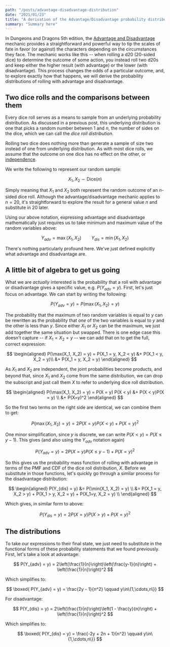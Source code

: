 ```yaml
---
path: "/posts/advantage-disadvantage-distribution"
date: "2021/01/23"
title: "A derivation of the Advantage/Disadvantage probability distributions"
summary: "Summary here"
---
```



In Dungeons and Dragons 5th edition, the [Advantage and
Disadvantage](https://5thsrd.org/rules/advantage_and_disadvantage/) mechanic
provides a straightforward and powerful way to tip the scales of fate in
favor
(or against) the characters depending on the circumstances they face. The 
mechanic works like this -- when rolling a d20 (20-sided dice) to determine
the outcome of some action, you instead roll two d20s and keep either the
higher result (with advantage) or the lower (with disadvantage). This process
changes the odds of a particular outcome, and, to explore exactly how that
happens, we will derive the probability distributions of rolling with
advantage and disadvantage.

## Two dice rolls and the comparisons between them

Every dice roll serves as a means to sample from an underlying probability 
distribution. <Link to="/posts/dice-roll-probability">As discussed in a
previous post</Link>, this underlying distribution is one that picks a 
random number between 1 and $n$, the number of sides on the dice, which
we can call the _dice roll distribution_. 

Rolling two dice does nothing more than generate a sample of size two 
instead of one from underlying distribution. As with most dice rolls,
we assume that the outcome on one dice has no effect on the other, or
[independence](https://en.wikipedia.org/wiki/Independence_(probability_theory)).

We write the following to represent our random sample:

$$
X_1, X_2 \sim \textrm{Dice}(n)
$$

Simply meaning that $X_1$ and $X_2$ both represent the random outcome of an
$n$-sided dice roll. Although the advantage/disadvantage mechanic applies to
$n=20$, it's straightforward to explore the result for a general value $n$ and
substitute in 20 later.

Using our above notation, expressing advantage and disadvantage mathematically
just requires us to take minimum and maximum value of the random variables above:

$$
Y_{adv} = \max(X_1, X_2) \qquad Y_{dis} = \min(X_1, X_2)
$$

There's nothing particularly profound here. We've just defined explicitly
what advantage and disadvantage are.

## A little bit of algebra to get us going

What we are _actually_ interested is the probability that a roll with advantage
or disadvantage gives a specific value, e.g. $P(Y_{adv} = y)$. First, let's just 
focus on advantage. We can start by writing the following:

$$
P(Y_{adv} = y) = P(\max(X_1, X_2) = y)
$$

The probability that the maximum of two random variables is equal to $y$ can be 
rewritten as the probability that _one_ of the two variables is equal to $y$ and 
the other is less than $y$. Since either $X_1$ or $X_2$ can be the maximum, we 
just add together the same situation but swapped. There is one edge case this 
doesn't capture -- if $X_1 = X_2 = y$ -- we can add that on to get the full,
correct expression:

$$
\begin{aligned}
P(\max(X_1, X_2) = y) = P(X_1 = y, X_2 < y) &+ P(X_1 < y, X_2 = y)\\
&+ P(X_1 = y, X_2 = y)
\end{aligned}
$$

As $X_1$ and $X_2$ are independent, the joint probabilities become products, and 
beyond that, since $X_1$ and $X_2$ come from the same distribution, we can drop the 
subscript and just call them $X$ to refer to underlying dice roll distribution.


$$
\begin{aligned}
P(\max(X_1, X_2) = y) = P(X = y) P(X < y) &+ P(X < y)P(X = y) \\
&+ P(X=y)^2
\end{aligned}
$$

So the first two terms on the right side are identical, we can combine them to get:

$$
P(\max(X_1, X_2) = y) = 2 P(X = y) P(X < y) + P(X=y)^2
$$

One minor simplification, since $y$ is discrete, we can write $P(X < y) = P(X
\leq y-1)$. This gives (and also using the $Y_{adv}$ notation again)

$$
P(Y_{adv} = y) = 2 P(X = y) P(X \leq y-1) + P(X=y)^2
$$

So this gives us the probability mass function of rolling with advantage in
terms of the PMF and CDF of the dice roll distribution, $X$. Before we
substitute in those functions, let's quickly go through a similar process for
the disadvantage distribution:

$$
\begin{aligned}
P(Y_{dis} = y) &= P(\min(X_1, X_2) = y) \\
&= P(X_1 = y, X_2 > y) + P(X_1 > y, X_2 = y) + P(X_1=y, X_2 = y) \\
\end{aligned}
$$

Which gives, in similar form to above:

$$
P(Y_{dis} = y) = 2 P(X=y)P(X > y) + P(X = y)^2
$$

## The distributions 

To take our expressions to their final state, we just need to substitute in 
the functional forms of these probability statements <Link
to="/posts/dice-roll-probability">that we found previously</Link>. First,
let's take a look at advantage:

$$
P(Y_{adv} = y) = 2\left(\frac{1}{n}\right)\left(\frac{y-1}{n}\right) + \left(\frac{1}{n}\right)^2
$$

Which simplifies to:

$$
\boxed{ P(Y_{adv} = y) = \frac{2y - 1}{n^2} \qquad y\in\{1,\cdots,n\}}
$$

For disadvantage:

$$
P(Y_{dis} = y) = 2\left(\frac{1}{n}\right)\left(1 - \frac{y}{n}\right) + \left(\frac{1}{n}\right)^2
$$

Which simplifies to:

$$
\boxed{ P(Y_{dis} = y) = \frac{-2y + 2n + 1}{n^2} \qquad y\in\{1,\cdots,n\}}
$$